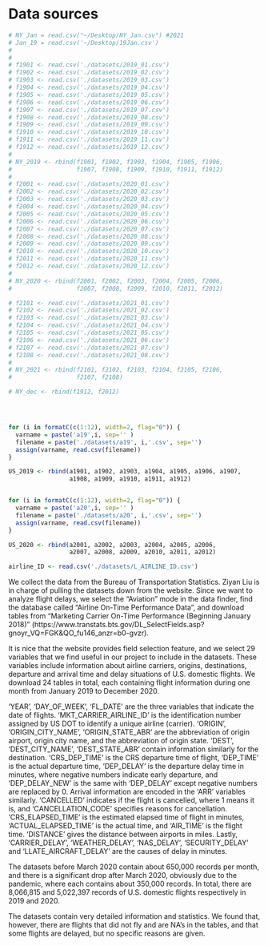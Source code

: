 # Data sources

```r
# NY_Jan = read.csv("~/Desktop/NY_Jan.csv") #2021
# Jan_19 = read.csv('~/Desktop/19Jan.csv')
# 
# 
# f1901 <- read.csv('./datasets/2019_01.csv')
# f1902 <- read.csv('./datasets/2019_02.csv')
# f1903 <- read.csv('./datasets/2019_03.csv')
# f1904 <- read.csv('./datasets/2019_04.csv')
# f1905 <- read.csv('./datasets/2019_05.csv')
# f1906 <- read.csv('./datasets/2019_06.csv')
# f1907 <- read.csv('./datasets/2019_07.csv')
# f1908 <- read.csv('./datasets/2019_08.csv')
# f1909 <- read.csv('./datasets/2019_09.csv')
# f1910 <- read.csv('./datasets/2019_10.csv')
# f1911 <- read.csv('./datasets/2019_11.csv')
# f1912 <- read.csv('./datasets/2019_12.csv')
# 
# NY_2019 <- rbind(f1901, f1902, f1903, f1904, f1905, f1906,
#                  f1907, f1908, f1909, f1910, f1911, f1912)
# 
# f2001 <- read.csv('./datasets/2020_01.csv')
# f2002 <- read.csv('./datasets/2020_02.csv')
# f2003 <- read.csv('./datasets/2020_03.csv')
# f2004 <- read.csv('./datasets/2020_04.csv')
# f2005 <- read.csv('./datasets/2020_05.csv')
# f2006 <- read.csv('./datasets/2020_06.csv')
# f2007 <- read.csv('./datasets/2020_07.csv')
# f2008 <- read.csv('./datasets/2020_08.csv')
# f2009 <- read.csv('./datasets/2020_09.csv')
# f2010 <- read.csv('./datasets/2020_10.csv')
# f2011 <- read.csv('./datasets/2020_11.csv')
# f2012 <- read.csv('./datasets/2020_12.csv')
# 
# NY_2020 <- rbind(f2001, f2002, f2003, f2004, f2005, f2006,
#                  f2007, f2008, f2009, f2010, f2011, f2012)

# f2101 <- read.csv('./datasets/2021_01.csv')
# f2102 <- read.csv('./datasets/2021_02.csv')
# f2103 <- read.csv('./datasets/2021_03.csv')
# f2104 <- read.csv('./datasets/2021_04.csv')
# f2105 <- read.csv('./datasets/2021_05.csv')
# f2106 <- read.csv('./datasets/2021_06.csv')
# f2107 <- read.csv('./datasets/2021_07.csv')
# f2108 <- read.csv('./datasets/2021_08.csv')
# 
# NY_2021 <- rbind(f2101, f2102, f2103, f2104, f2105, f2106,
#                  f2107, f2108)

# NY_dec <- rbind(f1912, f2012)




for (i in formatC(c(1:12), width=2, flag="0")) {
  varname = paste('a19',i, sep='' )
  filename = paste('./datasets/a19', i,'.csv', sep='')
  assign(varname, read.csv(filename))
}

US_2019 <- rbind(a1901, a1902, a1903, a1904, a1905, a1906, a1907,
                 a1908, a1909, a1910, a1911, a1912)


for (i in formatC(c(1:12), width=2, flag="0")) {
  varname = paste('a20',i, sep='' )
  filename = paste('./datasets/a20', i,'.csv', sep='')
  assign(varname, read.csv(filename))
}

US_2020 <- rbind(a2001, a2002, a2003, a2004, a2005, a2006,
                 a2007, a2008, a2009, a2010, a2011, a2012)

airline_ID <- read.csv('./datasets/L_AIRLINE_ID.csv')


```


We collect the data from the Bureau of Transportation Statistics. Ziyan Liu is in charge of pulling the datasets down from the website. Since we want to analyze flight delays, we select the "Aviation" mode in the data finder, find the database called "Airline On-Time Performance Data", and download tables from "Marketing Carrier On-Time Performance (Beginning January 2018)" (https://www.transtats.bts.gov/DL_SelectFields.asp?gnoyr_VQ=FGK&QO_fu146_anzr=b0-gvzr). 

It is nice that the website provides field selection feature, and we select 29 variables that we find useful in our project to include in the datasets. These variables include information about airline carriers, origins, destinations, departure and arrival time and delay situations of U.S. domestic flights. We download 24 tables in total, each containing flight information during one month from January 2019 to December 2020.


'YEAR', 'DAY_OF_WEEK', 'FL_DATE' are the three variables that indicate the date of flights.  'MKT_CARRIER_AIRLINE_ID' is the identification number assigned by US DOT to identify a unique airline (carrier). 'ORIGIN', 'ORIGIN_CITY_NAME', 'ORIGIN_STATE_ABR' are the abbreviation of origin airport, origin city name, and the abbreviation of origin state. 'DEST', 'DEST_CITY_NAME', 'DEST_STATE_ABR' contain information similarly for the destination. 'CRS_DEP_TIME' is the CRS departure time of flight, 'DEP_TIME' is the actual departure time, 'DEP_DELAY' is the departure delay time in minutes, where negative numbers indicate early departure, and 'DEP_DELAY_NEW' is the same with 'DEP_DELAY' except negative numbers are replaced by 0. Arrival information are encoded in the 'ARR' variables similarly. 'CANCELLED' indicates if the flight is cancelled, where 1 means it is, and 'CANCELLATION_CODE' specifies reasons for cancellation. 'CRS_ELAPSED_TIME' is the estimated elapsed time of flight in minutes, 'ACTUAL_ELAPSED_TIME' is the actual time, and 'AIR_TIME' is the flight time. 'DISTANCE' gives the distance between airports in miles. Lastly, 'CARRIER_DELAY', 'WEATHER_DELAY', 'NAS_DELAY', 'SECURITY_DELAY' and 'LLATE_AIRCRAFT_DELAY' are the causes of delay in minutes.  

The datasets before March 2020 contain about 650,000 records per month, and there is a significant drop after March 2020, obviously due to the pandemic, where each contains about  350,000 records. In total, there are 8,066,815 and 5,022,397 records of U.S. domestic flights respectively in 2019 and 2020.


The datasets contain very detailed information and statistics. We found that, however, there are flights that did not fly and are NA's in the tables, and that some flights are delayed, but no specific reasons are given. 
 <!-- It causes some mismatch when we analyze the reasons that cause flight delays. -->











